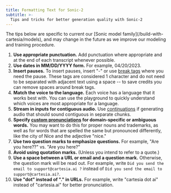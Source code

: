 ```yaml
---
title: Formatting Text for Sonic-2
subtitle: >-
  Tips and tricks for better generation quality with Sonic-2
---
```


<Note>
The tips below are specific to current our [Sonic model family](/build-with-cartesia/models), and may change in the future as we improve our modeling and training procedure.
</Note>

1. **Use appropriate punctuation.** Add punctuation where appropriate and at the end of each transcript whenever possible.
2. **Use dates in MM/DD/YYYY form.** For example, 04/20/2023.
3. **Insert pauses.** To insert pauses, insert "-" or use [break tags](/build-with-cartesia/formatting-text-for-sonic-2/inserting-breaks-pauses) where you need the pause. These tags are considered 1 character and do not need to be separated with adjacent text using a space -- to save credits you can remove spaces around break tags.
4. **Match the voice to the language.** Each voice has a language that it works best with. You can use the playground to quickly understand which voices are most appropriate for a language.
5. **Stream in inputs for contiguous audio.** Use [continuations](/build-with-cartesia/capability-guides/stream-inputs-using-continuations) if generating audio that should sound contiguous in separate chunks.
6. **Specify [custom pronunciations](/build-with-cartesia/capability-guides/custom-pronunciations) for domain-specific or ambiguous words.** You may want to do this for proper nouns and trademarks, as well as for words that are spelled the same but pronounced differently, like the city of Nice and the adjective "nice."
7. **Use two question marks to emphasize questions.** For example, "Are you here??" vs. "Are you here?"
8. **Avoid using quotation marks.** (Unless you intend to refer to a quote.)
9. **Use a space between a URL or email and a question mark.** Otherwise, the question mark will be read out. For example, write `Did you send the email to support@cartesia.ai ?` instead of `Did you send the email to support@cartesia.ai?`.
10. **Use "dot" instead of "." in URLs.** For example, write "cartesia dot ai" instead of "cartesia.ai" for better pronunciation.
